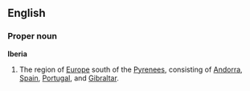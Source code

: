 ==English==
===Proper noun===
'''Iberia'''
#The region of [[Europe]] south of the [[Pyrenees]], consisting of [[Andorra]], [[Spain]], [[Portugal]], and [[Gibraltar]].